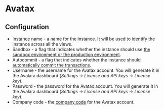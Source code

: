 # Avatax

## Configuration

- Instance name - a name for the instance. It will be used to identify the instance across all the views.
- Sandbox - a flag that indicates whether the instance should use [the sandbox environment or the production environment](https://developer.avalara.com/erp-integration-guide/sales-tax-badge/authentication-in-avatax/sandbox-vs-production/).
- Autocommit - a flag that indicates whether the instance should [automatically commit the transactions](https://developer.avalara.com/communications/dev-guide_rest_v2/commit-uncommit/).
- Username - the username for the Avatax account. You will generate it in the Avalara dashboard (_Settings_ → _License and API keys_ → _License key_).
- Password - the password for the Avatax account. You will generate it in the Avalara dashboard (_Settings_ → _License and API keys_ → _License key_).
- Company code - the [company code](https://developer.avalara.com/ecommerce-integration-guide/sales-tax-badge/transactions/simple-transactions/company-codes/) for the Avatax account.
